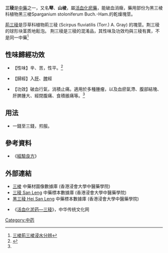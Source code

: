 {{NoteTA
|1=zh-hans:三棱;zh-hant:三稜;
}}
{{medical}}
'''三稜'''是[[中藥|中藥]]之一，又名'''䔷'''、'''山棱'''，屬[[活血化瘀藥|活血化瘀藥]]，能破血消癥，藥用部份为黑三棱科植物黑三棱Sparganium stoloniferum Buch.-Ham.的乾燥塊莖。

[[荊三稜|荊三稜]]是莎草科植物荊三稜 (Scirpus fluviatilis (Torr.) A. Gray) 的塊莖。荆三稜的球形块茎质地鬆泡。
荆三稜是三稜的混淆品，其性味及功效均與三稜有異，不是同一中藥<ref>[http://the-sun.on.cc/channels/news/20050313/20050313021326_0001.html 三棱荊三棱浸水分辨]</ref>

== 性味歸經功效 ==
*【性味】辛、苦，性平。<ref name="#1">{{Cite web |url=https://libproject.hkbu.edu.hk/was40/detail?rid=B00011&lang=cht&record=1&channelid=47953&searchword=%28characteristic_cht%3D%27%E4%B8%89%E6%A3%B1%27+or+characteristic_chs%3D%27%E4%B8%89%E6%A3%B1%27+or+parts_cht%3D%27%E4%B8%89%E6%A3%B1%27+or+parts_chs%3D%27%E4%B8%89%E6%A3%B1%27+or+source_cht%3D%27%E4%B8%89%E6%A3%B1%27+or+source_chs%3D%27%E4%B8%89%E6%A3%B1%27+or+roast_cht%3D%27%E4%B8%89%E6%A3%B1%27+or+roast_chs%3D%27%E4%B8%89%E6%A3%B1%27+or+name_pinyin%3D%27%E4%B8%89%E6%A3%B1%27+or+name_formal_latin%3D%27%E4%B8%89%E6%A3%B1%27+or+desc_cht%3D%27%E4%B8%89%E6%A3%B1%27+or+desc_chs%3D%27%E4%B8%89%E6%A3%B1%27+or+product_cht%3D%27%E4%B8%89%E6%A3%B1%27+or+product_chs%3D%27%E4%B8%89%E6%A3%B1%27+or+name_eng%3D%27%E4%B8%89%E6%A3%B1%27+or+quality_cht%3D%27%E4%B8%89%E6%A3%B1%27+or+quality_chs%3D%27%E4%B8%89%E6%A3%B1%27+or+name_cht%3D%27%E4%B8%89%E6%A3%B1%27+or+name_chs%3D%27%E4%B8%89%E6%A3%B1%27+or+taste_cht%3D%27%E4%B8%89%E6%A3%B1%27+or+type_cht%3D%27%E4%B8%89%E6%A3%B1%27+or+taste_chs%3D%27%E4%B8%89%E6%A3%B1%27+or+type_chs%3D%27%E4%B8%89%E6%A3%B1%27+or+function_cht%3D%27%E4%B8%89%E6%A3%B1%27+or+function_chs%3D%27%E4%B8%89%E6%A3%B1%27%29+and+%28type_cht%3D%27%E6%A0%B9%E5%8F%8A%E6%A0%B9%E8%8E%96%E9%A1%9E%27%29&sortfield=+name_cht_sort |title=三棱 Sanleng |access-date=2020-10-18 |archive-date=2020-10-20 |archive-url=https://web.archive.org/web/20201020080440/https://libproject.hkbu.edu.hk/was40/detail?rid=B00011&lang=cht&record=1&channelid=47953&searchword=%28characteristic_cht%3D%27%E4%B8%89%E6%A3%B1%27+or+characteristic_chs%3D%27%E4%B8%89%E6%A3%B1%27+or+parts_cht%3D%27%E4%B8%89%E6%A3%B1%27+or+parts_chs%3D%27%E4%B8%89%E6%A3%B1%27+or+source_cht%3D%27%E4%B8%89%E6%A3%B1%27+or+source_chs%3D%27%E4%B8%89%E6%A3%B1%27+or+roast_cht%3D%27%E4%B8%89%E6%A3%B1%27+or+roast_chs%3D%27%E4%B8%89%E6%A3%B1%27+or+name_pinyin%3D%27%E4%B8%89%E6%A3%B1%27+or+name_formal_latin%3D%27%E4%B8%89%E6%A3%B1%27+or+desc_cht%3D%27%E4%B8%89%E6%A3%B1%27+or+desc_chs%3D%27%E4%B8%89%E6%A3%B1%27+or+product_cht%3D%27%E4%B8%89%E6%A3%B1%27+or+product_chs%3D%27%E4%B8%89%E6%A3%B1%27+or+name_eng%3D%27%E4%B8%89%E6%A3%B1%27+or+quality_cht%3D%27%E4%B8%89%E6%A3%B1%27+or+quality_chs%3D%27%E4%B8%89%E6%A3%B1%27+or+name_cht%3D%27%E4%B8%89%E6%A3%B1%27+or+name_chs%3D%27%E4%B8%89%E6%A3%B1%27+or+taste_cht%3D%27%E4%B8%89%E6%A3%B1%27+or+type_cht%3D%27%E4%B8%89%E6%A3%B1%27+or+taste_chs%3D%27%E4%B8%89%E6%A3%B1%27+or+type_chs%3D%27%E4%B8%89%E6%A3%B1%27+or+function_cht%3D%27%E4%B8%89%E6%A3%B1%27+or+function_chs%3D%27%E4%B8%89%E6%A3%B1%27%29+and+%28type_cht%3D%27%E6%A0%B9%E5%8F%8A%E6%A0%B9%E8%8E%96%E9%A1%9E%27%29&sortfield=+name_cht_sort }}</ref>

*【歸經】入[[肝|肝]]、[[脾|脾]]經

*【功效】破血行氣，消積止痛。適用於多種腫瘤，以及血瘀氣滯、腹部結塊、肝脾腫大、經閉腹痛、食積脹痛等。<ref name="#1"/>

== 用法 ==
*一錢至三錢，煎服。

== 參考資料 ==
*《[[經驗良方|經驗良方]]》
{{reflist}}

== 外部連結 ==
*[https://sys01.lib.hkbu.edu.hk/cmed/mmid/detail.php?pid=B00011 三棱] 中藥材圖像數據庫  (香港浸會大學中醫藥學院) {{zh}}{{en}} 
* [http://libproject.hkbu.edu.hk/was40/outline?page=1&channelid=44273&searchword=%E4%B8%89%E6%A3%B1&sortfield=+name_chi_sort 三稜 San Leng]{{Wayback|url=http://libproject.hkbu.edu.hk/was40/outline?page=1&channelid=44273&searchword=%E4%B8%89%E6%A3%B1&sortfield=+name_chi_sort |date=20150709000653 }} 中藥標本數據庫 (香港浸會大學中醫藥學院) {{zh-hant}}{{en}}
* [http://libproject.hkbu.edu.hk/was40/detail?channelid=44273&searchword=herb_id=D00704 黑三稜 Hei San Leng]{{Wayback|url=http://libproject.hkbu.edu.hk/was40/detail?channelid=44273&searchword=herb_id=D00704 |date=20141129030655 }} 中藥標本數據庫 (香港浸會大學中醫藥學院) {{zh-hant}}{{en}}
* {{zh}}《[http://www.zh5000.com/ZHJD/ctwh/2007-12-17/2103218270.html 活血化淤药—三稜]{{Wayback|url=http://www.zh5000.com/ZHJD/ctwh/2007-12-17/2103218270.html |date=20150604052323 }}》，中华传统文化网

[[Category:中药|Category:中药]]